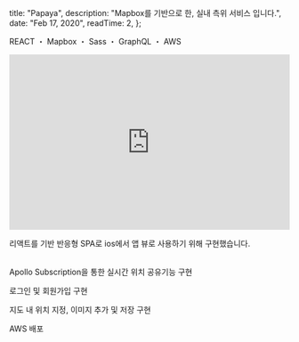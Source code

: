 
  title: "Papaya",
  description: "Mapbox를 기반으로 한, 실내 측위 서비스 입니다.",
  date: "Feb 17, 2020",
  readTime: 2,
};


<p style={{ textAlign: "center", fontFamily: "Rajdhani" }}>
  REACT ・ Mapbox ・ Sass ・ GraphQL ・ AWS
</p>

<div style={{ paddingTop: "2rem" }}>
<iframe width="100%" height="315" src="https://www.youtube.com/embed/s5gBXg1zrHY" title="YouTube video player" frameBorder="0" allow="accelerometer; autoplay; clipboard-write; encrypted-media; gyroscope; picture-in-picture" allowFullScreen></iframe>

</div>

<p
  style={{
    paddingTop: "1.125rem",
    fontFamily: "seoulNamsanL",
    fontSize: "1.125rem",
  }}
>
  리액트를 기반 반응형 SPA로 ios에서 앱 뷰로 사용하기 위해 구현했습니다.
  <br />
  <br />
</p>

Apollo Subscription을 통한 실시간 위치 공유기능 구현

로그인 및 회원가입 구현

지도 내 위치 지정, 이미지 추가 및 저장 구현

AWS 배포
